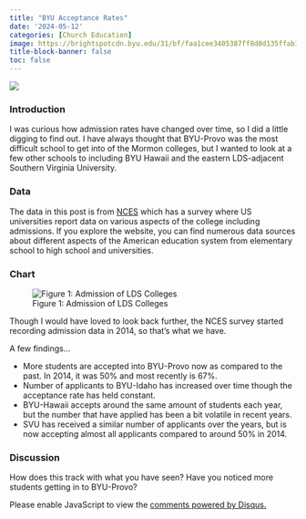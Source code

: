 ```yaml
---
title: "BYU Acceptance Rates"
date: '2024-05-12'
categories: [Church Education]
image: https://brightspotcdn.byu.edu/31/bf/faa1cee3405387ff8d0d135ffab1/1810-23-0021-1200-4.jpg
title-block-banner: false
toc: false
---
```

![](https://brightspotcdn.byu.edu/31/bf/faa1cee3405387ff8d0d135ffab1/1810-23-0021-1200-4.jpg){fig-align="center"}

### Introduction

I was curious how admission rates have changed over time, so I did a little digging to find out. I have always thought that BYU-Provo was the most difficult school to get into of the Mormon colleges, but I wanted to look at a few other schools to including BYU Hawaii and the eastern LDS-adjacent Southern Virginia University.

### Data
The data in this post is from [NCES](https://nces.ed.gov) which has a survey where US universities report data on various aspects of the college including admissions. If you explore the website, you can find numerous data sources about different aspects of the American education system from elementary school to high school and universities.

### Chart

![Figure 1: Admission of LDS Colleges](Chart_2.png)

Though I would have loved to look back further, the NCES survey started recording admission data in 2014, so that's what we have.

A few findings...

- More students are accepted into BYU-Provo now as compared to the past. In 2014, it was 50% and most recently is 67%.
- Number of applicants to BYU-Idaho has increased over time though the acceptance rate has held constant.
- BYU-Hawaii accepts around the same amount of students each year, but the number that have applied has been a bit volatile in recent years.
- SVU has received a similar number of applicants over the years, but is now accepting almost all applicants compared to around 50% in 2014.

### Discussion

How does this track with what you have seen? Have you noticed more students getting in to BYU-Provo?

<div id="disqus_thread"></div>
<script>
    /**
    *  RECOMMENDED CONFIGURATION VARIABLES: EDIT AND UNCOMMENT THE SECTION BELOW TO INSERT DYNAMIC VALUES FROM YOUR PLATFORM OR CMS.
    *  LEARN WHY DEFINING THESE VARIABLES IS IMPORTANT: https://disqus.com/admin/universalcode/#configuration-variables    */
    var disqus_config = function () {
    this.page.url = "https://mormonmetrics.com/posts/college_acceptance/";  // Replace PAGE_URL with your page's canonical URL variable
    this.page.identifier = "college_acceptance"; // Replace PAGE_IDENTIFIER with your page's unique identifier variable
    };

    (function() { // DON'T EDIT BELOW THIS LINE
    var d = document, s = d.createElement('script');
    s.src = 'https://www-mormonmetrics-com.disqus.com/embed.js';
    s.setAttribute('data-timestamp', +new Date());
    (d.head || d.body).appendChild(s);
    })();
</script>
<noscript>Please enable JavaScript to view the <a href="https://disqus.com/?ref_noscript">comments powered by Disqus.</a></noscript>
